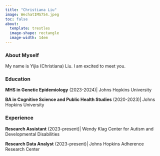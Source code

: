 ```yaml
---
title: "Christiana Liu"
image: WechatIMG754.jpeg
toc: false
about: 
  template: trestles
  image-shape: rectangle
  image-width: 14em
---
```


### **About Myself**

My name is Yijia (Christiana) Liu. I am excited to meet you.

### **Education**

**MHS in Genetic Epidemiology** (2023-2024)\| Johns Hopkins University

**BA in Cognitive Science and Public Health Studies** (2020-2023)\| Johns Hopkins University

### **Experience**

**Research Assistant** (2023-present)\| Wendy Klag Center for Autism and Developmental Disabilities

**Research Data Analyst** (2023-present)\| Johns Hopkins Adherence Research Center
